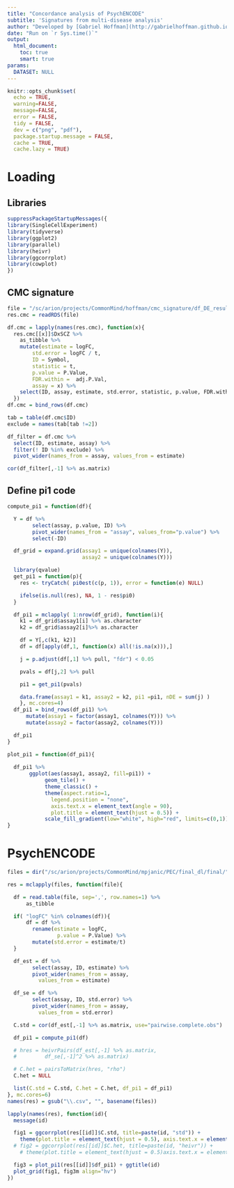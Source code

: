 ```yaml
---
title: "Concordance analysis of PsychENCODE"
subtitle: 'Signatures from multi-disease analysis'
author: "Developed by [Gabriel Hoffman](http://gabrielhoffman.github.io/)"
date: "Run on `r Sys.time()`"
output: 
  html_document:
    toc: true
    smart: true
params:
  DATASET: NULL
---
```



<!--- 

cd /sc/arion/projects/CommonMind/hoffman/NPS-AD/work/nps_ad/analysis/freeze2/concordance/

git pull 
R

system("git pull"); rmarkdown::render("psychencode.Rmd")



#https://hoffmg01.hpc.mssm.edu/nps_ad//analysis/freeze2/concordance/


--->


```r
knitr::opts_chunk$set(
  echo = TRUE,
  warning=FALSE,
  message=FALSE,
  error = FALSE,
  tidy = FALSE,
  dev = c("png", "pdf"),
  package.startup.message = FALSE,
  cache = TRUE,
  cache.lazy = TRUE)
```


# Loading
## Libraries
```r
suppressPackageStartupMessages({
library(SingleCellExperiment)
library(tidyverse)
library(ggplot2)
library(parallel)
library(heivr)
library(ggcorrplot)
library(cowplot)
})
```

## CMC signature
```r
file = "/sc/arion/projects/CommonMind/hoffman/cmc_signature/df_DE_results.RDS"
res.cmc = readRDS(file)

df.cmc = lapply(names(res.cmc), function(x){
  res.cmc[[x]]$DxSCZ %>%
    as_tibble %>%
    mutate(estimate = logFC, 
        std.error = logFC / t, 
        ID = Symbol, 
        statistic = t,
        p.value = P.Value,
        FDR.within =  adj.P.Val,
        assay = x) %>%
    select(ID, assay, estimate, std.error, statistic, p.value, FDR.within)
  })
df.cmc = bind_rows(df.cmc)

tab = table(df.cmc$ID)
exclude = names(tab[tab !=2])

df_filter = df.cmc %>%
  select(ID, estimate, assay) %>%
  filter(! ID %in% exclude) %>%
  pivot_wider(names_from = assay, values_from = estimate) 

cor(df_filter[,-1] %>% as.matrix)

```

## Define pi1 code
```r
compute_pi1 = function(df){

  Y = df %>%
        select(assay, p.value, ID) %>%
        pivot_wider(names_from = "assay", values_from="p.value") %>% 
        select(-ID) 

  df_grid = expand.grid(assay1 = unique(colnames(Y)), 
                        assay2 = unique(colnames(Y))) 

  library(qvalue)
  get_pi1 = function(p){
    res <- tryCatch( pi0est(c(p, 1)), error = function(e) NULL)

    ifelse(is.null(res), NA, 1 - res$pi0)
  }

  df_pi1 = mclapply( 1:nrow(df_grid), function(i){
    k1 = df_grid$assay1[i] %>% as.character
    k2 = df_grid$assay2[i]%>% as.character

    df = Y[,c(k1, k2)]
    df = df[apply(df,1, function(x) all(!is.na(x))),]

    j = p.adjust(df[,1] %>% pull, "fdr") < 0.05

    pvals = df[j,2] %>% pull

    pi1 = get_pi1(pvals)

    data.frame(assay1 = k1, assay2 = k2, pi1 =pi1, nDE = sum(j) )
    }, mc.cores=4)
  df_pi1 = bind_rows(df_pi1) %>%
      mutate(assay1 = factor(assay1, colnames(Y))) %>%
      mutate(assay2 = factor(assay2, colnames(Y))) 

  df_pi1
}

plot_pi1 = function(df_pi1){
 
  df_pi1 %>%
       ggplot(aes(assay1, assay2, fill=pi1)) +
            geom_tile() +
            theme_classic() +
            theme(aspect.ratio=1, 
              legend.position = "none", 
              axis.text.x = element_text(angle = 90),
              plot.title = element_text(hjust = 0.5)) +
            scale_fill_gradient(low="white", high="red", limits=c(0,1)) 
}
```


# PsychENCODE
```r
files = dir("/sc/arion/projects/CommonMind/mpjanic/PEC/final_dl/final/", pattern="*.csv", full.names=TRUE)

res = mclapply(files, function(file){

  df = read.table(file, sep=',', row.names=1) %>%
      as_tibble 

  if( "logFC" %in% colnames(df)){
      df = df %>%
        rename(estimate = logFC,
                p.value = P.Value) %>%
        mutate(std.error = estimate/t)     
  }

  df_est = df %>%
        select(assay, ID, estimate) %>%
        pivot_wider(names_from = assay, 
          values_from = estimate)

  df_se = df %>%
        select(assay, ID, std.error) %>%
        pivot_wider(names_from = assay, 
          values_from = std.error)

  C.std = cor(df_est[,-1] %>% as.matrix, use="pairwise.complete.obs")

  df_pi1 = compute_pi1(df)

  # hres = heivrPairs(df_est[,-1] %>% as.matrix, 
  #         df_se[,-1]^2 %>% as.matrix)

  # C.het = pairsToMatrix(hres, "rho")
  C.het = NULL

  list(C.std = C.std, C.het = C.het, df_pi1 = df_pi1)
}, mc.cores=6)
names(res) = gsub("\\.csv", "", basename(files))
```

```r
lapply(names(res), function(id){
  message(id)

  fig1 = ggcorrplot(res[[id]]$C.std, title=paste(id, "std")) +
    theme(plot.title = element_text(hjust = 0.5), axis.text.x = element_text(angle = 90))
  # fig2 = ggcorrplot(res[[id]]$C.het, title=paste(id, "heivr")) +
    # theme(plot.title = element_text(hjust = 0.5)axis.text.x = element_text(angle = 90))

  fig3 = plot_pi1(res[[id]]$df_pi1) + ggtitle(id)
  plot_grid(fig1, fig3m align="hv")
})
```



